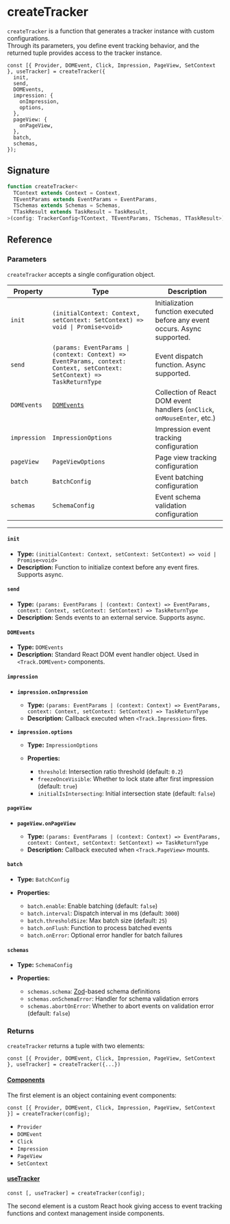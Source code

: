 # createTracker

`createTracker` is a function that generates a tracker instance with custom configurations.  
Through its parameters, you define event tracking behavior, and the returned tuple provides access to the tracker instance.

```tsx
const [{ Provider, DOMEvent, Click, Impression, PageView, SetContext }, useTracker] = createTracker({
  init,
  send,
  DOMEvents,
  impression: {
    onImpression,
    options,
  },
  pageView: {
    onPageView,
  },
  batch,
  schemas,
});
```

## Signature

```ts
function createTracker<
  TContext extends Context = Context,
  TEventParams extends EventParams = EventParams,
  TSchemas extends Schemas = Schemas,
  TTaskResult extends TaskResult = TaskResult,
>(config: TrackerConfig<TContext, TEventParams, TSchemas, TTaskResult>): [EventComponents, UseTracker];
```

## Reference

### Parameters

`createTracker` accepts a single configuration object.

| Property     | Type                                                                                                                     | Description                                                                |
| ------------ | ------------------------------------------------------------------------------------------------------------------------ | -------------------------------------------------------------------------- |
| `init`       | `(initialContext: Context, setContext: SetContext) => void \| Promise<void>`                                             | Initialization function executed before any event occurs. Async supported. |
| `send`       | `(params: EventParams \| (context: Context) => EventParams, context: Context, setContext: SetContext) => TaskReturnType` | Event dispatch function. Async supported.                                  |
| `DOMEvents`  | [`DOMEvents`](https://developer.mozilla.org/docs/Web/API/Event)                                                          | Collection of React DOM event handlers (`onClick`, `onMouseEnter`, etc.)   |
| `impression` | `ImpressionOptions`                                                                                                      | Impression event tracking configuration                                    |
| `pageView`   | `PageViewOptions`                                                                                                        | Page view tracking configuration                                           |
| `batch`      | `BatchConfig`                                                                                                            | Event batching configuration                                               |
| `schemas`    | `SchemaConfig`                                                                                                           | Event schema validation configuration                                      |

---

#### `init`

- **Type:** `(initialContext: Context, setContext: SetContext) => void | Promise<void>`
- **Description:** Function to initialize context before any event fires. Supports async.

#### `send`

- **Type:** `(params: EventParams | (context: Context) => EventParams, context: Context, setContext: SetContext) => TaskReturnType`
- **Description:** Sends events to an external service. Supports async.

#### `DOMEvents`

- **Type:** `DOMEvents`
- **Description:** Standard React DOM event handler object. Used in `<Track.DOMEvent>` components.

#### `impression`

- **`impression.onImpression`**

  - **Type:** `(params: EventParams | (context: Context) => EventParams, context: Context, setContext: SetContext) => TaskReturnType`
  - **Description:** Callback executed when `<Track.Impression>` fires.

- **`impression.options`**

  - **Type:** `ImpressionOptions`
  - **Properties:**

    - `threshold`: Intersection ratio threshold (default: `0.2`)
    - `freezeOnceVisible`: Whether to lock state after first impression (default: `true`)
    - `initialIsIntersecting`: Initial intersection state (default: `false`)

#### `pageView`

- **`pageView.onPageView`**

  - **Type:** `(params: EventParams | (context: Context) => EventParams, context: Context, setContext: SetContext) => TaskReturnType`
  - **Description:** Callback executed when `<Track.PageView>` mounts.

#### `batch`

- **Type:** `BatchConfig`
- **Properties:**

  - `batch.enable`: Enable batching (default: `false`)
  - `batch.interval`: Dispatch interval in ms (default: `3000`)
  - `batch.thresholdSize`: Max batch size (default: `25`)
  - `batch.onFlush`: Function to process batched events
  - `batch.onError`: Optional error handler for batch failures

#### `schemas`

- **Type:** `SchemaConfig`
- **Properties:**

  - `schemas.schema`: [Zod](https://zod.dev/)-based schema definitions
  - `schemas.onSchemaError`: Handler for schema validation errors
  - `schemas.abortOnError`: Whether to abort events on validation error (default: `false`)

### Returns

`createTracker` returns a tuple with two elements:

```tsx
const [{ Provider, DOMEvent, Click, Impression, PageView, SetContext }, useTracker] = createTracker({...})
```

#### [Components](./components)

The first element is an object containing event components:

```tsx
const [{ Provider, DOMEvent, Click, Impression, PageView, SetContext }] = createTracker(config);
```

- `Provider`
- `DOMEvent`
- `Click`
- `Impression`
- `PageView`
- `SetContext`

#### [useTracker](./use-tracker)

```tsx
const [, useTracker] = createTracker(config);
```

The second element is a custom React hook giving access to event tracking functions and context management inside components.
